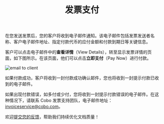 ﻿---
title: "发票支付"
sidebarTitle: "发票支付"
---
在您发送发票后，您的客户将收到电子邮件通知。该电子邮件包括发票发送者名称、客户电子邮件地址、指定付款代币的应付金额和付款到期日等关键信息。

客户可以点击电子邮件中的**查看详情**（View Details），转至显示发票详情的页面，如下图所示。在该页面，他们可以点击**立即支付**（Pay Now）进行付款。

<img src="/en/images/portal-apps/invoicing/pay_an_invoice.png" className="screenshot_full_screen" alt="email to client"/>

如果付款成功，客户将收到一封付款成功确认邮件，您也将收到一封提示付款已收到的电子邮件。

如果出现付款错误，如多付或少付，您将收到一封提示付款错误的电子邮件。在这种情况下，请联系 Cobo 发票支持团队，电子邮件地址：[invoiceservice@cobo.com](mailto:invoiceservice@cobo.com)。

<Tip>欢迎[提交您的反馈](https://forms.zohopublic.com/cobo/form/DocumentFeedbackForm/formperma/QvLOhxJv1_JMsJ-1dleZ8Itb_7rzN-LtgvsDdxosoVI?referrername=manuals)，帮助我们持续优化文档质量！</Tip>